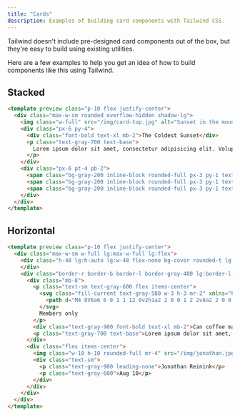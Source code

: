 ```yaml
---
title: "Cards"
description: Examples of building card components with Tailwind CSS.
---
```


Tailwind doesn't include pre-designed card components out of the box, but they're easy to build using existing utilities.

Here are a few examples to help you get an idea of how to build components like this using Tailwind.

## Stacked

```html
<template preview class="p-10 flex justify-center">
  <div class="max-w-sm rounded overflow-hidden shadow-lg">
    <img class="w-full" src="/img/card-top.jpg" alt="Sunset in the mountains">
    <div class="px-6 py-4">
      <div class="font-bold text-xl mb-2">The Coldest Sunset</div>
      <p class="text-gray-700 text-base">
        Lorem ipsum dolor sit amet, consectetur adipisicing elit. Voluptatibus quia, nulla! Maiores et perferendis eaque, exercitationem praesentium nihil.
      </p>
    </div>
    <div class="px-6 pt-4 pb-2">
      <span class="bg-gray-200 inline-block rounded-full px-3 py-1 text-sm font-semibold text-gray-700 mr-2 mb-2">#photography</span>
      <span class="bg-gray-200 inline-block rounded-full px-3 py-1 text-sm font-semibold text-gray-700 mr-2 mb-2">#travel</span>
      <span class="bg-gray-200 inline-block rounded-full px-3 py-1 text-sm font-semibold text-gray-700 mr-2 mb-2">#winter</span>
    </div>
  </div>
</template>
```

## Horizontal

```html
<template preview class="p-10 flex justify-center">
  <div class="max-w-sm w-full lg:max-w-full lg:flex">
    <div class="h-48 lg:h-auto lg:w-48 flex-none bg-cover rounded-t lg:rounded-t-none lg:rounded-l text-center overflow-hidden" style="background-image: url('/img/card-left.jpg')" title="Woman holding a mug">
    </div>
    <div class="border-r border-b border-l border-gray-400 lg:border-l-0 lg:border-t lg:border-gray-400 bg-white rounded-b lg:rounded-b-none lg:rounded-r p-4 flex flex-col justify-between leading-normal">
      <div class="mb-8">
        <p class="text-sm text-gray-600 flex items-center">
          <svg class="fill-current text-gray-500 w-3 h-3 mr-2" xmlns="http://www.w3.org/2000/svg" viewBox="0 0 20 20">
            <path d="M4 8V6a6 6 0 1 1 12 0v2h1a2 2 0 0 1 2 2v8a2 2 0 0 1-2 2H3a2 2 0 0 1-2-2v-8c0-1.1.9-2 2-2h1zm5 6.73V17h2v-2.27a2 2 0 1 0-2 0zM7 6v2h6V6a3 3 0 0 0-6 0z" />
          </svg>
          Members only
        </p>
        <div class="text-gray-900 font-bold text-xl mb-2">Can coffee make you a better developer?</div>
        <p class="text-gray-700 text-base">Lorem ipsum dolor sit amet, consectetur adipisicing elit. Voluptatibus quia, nulla! Maiores et perferendis eaque, exercitationem praesentium nihil.</p>
      </div>
      <div class="flex items-center">
        <img class="w-10 h-10 rounded-full mr-4" src="/img/jonathan.jpg" alt="Avatar of Jonathan Reinink">
        <div class="text-sm">
          <p class="text-gray-900 leading-none">Jonathan Reinink</p>
          <p class="text-gray-600">Aug 18</p>
        </div>
      </div>
    </div>
  </div>
</template>
```
